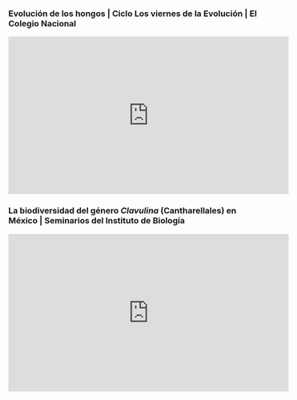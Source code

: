 ### Evolución de los hongos | Ciclo Los viernes de la Evolución | El Colegio Nacional 

<div style="text-align: center;">
  <iframe width="560" height="315" src="https://www.youtube.com/embed/nNg6m_NvSzE?si=VqSsjB-z3i1jM-Kd" title="YouTube video player" frameborder="0" allow="accelerometer; autoplay; clipboard-write; encrypted-media; gyroscope; picture-in-picture; web-share" referrerpolicy="strict-origin-when-cross-origin" allowfullscreen></iframe>
</div>

### La biodiversidad del género *Clavulina* (Cantharellales) en México | Seminarios del Instituto de Biología

<div style="text-align: center;">
<iframe width="560" height="315" src="https://www.youtube.com/embed/C06keNO4NEU?si=PRGnA8tHBL3dTlNw" title="YouTube video player" frameborder="0" allow="accelerometer; autoplay; clipboard-write; encrypted-media; gyroscope; picture-in-picture; web-share" referrerpolicy="strict-origin-when-cross-origin" allowfullscreen></iframe>
</div>

